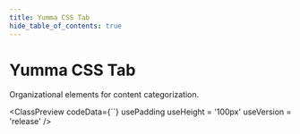 ```yaml
---
title: Yumma CSS Tab
hide_table_of_contents: true
---
```



# Yumma CSS Tab

Organizational elements for content categorization.

<ClassPreview
  codeData={``}
  usePadding
  useHeight = '100px'
  useVersion = 'release'
/>